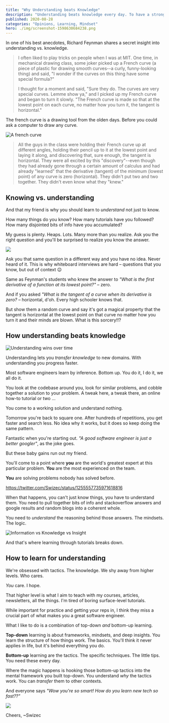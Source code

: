 ```yaml
---
title: "Why Understanding beats Knowledge"
description: "Understanding beats knowledge every day. To have a strong career, learn to understand, not just to know."
published: 2020-08-28
categories: "Opinions, Learning, Mindset"
hero: ./img/screenshot-1598630684238.png
---
```


In one of his best anecdotes, Richard Feynman shares a secret insight into understanding vs. knowledge.

> I often liked to play tricks on people when I was at MIT. One time, in mechanical drawing class, some joker picked up a French curve (a piece of plastic for drawing smooth curves--a curly, funny-looking thing) and said, "I wonder if the curves on this thing have some special formula?"
>
> I thought for a moment and said, "Sure they do. The curves are very special curves. Lemme show ya," and I picked up my French curve and began to turn it slowly. "The French curve is made so that at the lowest point on each curve, no matter how you turn it, the tangent is horizontal."

The french curve is a drawing tool from the olden days. Before you could ask a computer to draw any curve.

![A french curve](./img/A-french-curvedg6i8c.jpeg)

> All the guys in the class were holding their French curve up at different angles, holding their pencil up to it at the lowest point and laying it along, and discovering that, sure enough, the tangent is horizontal. They were all excited by this "discovery"--even though they had already gone through a certain amount of calculus and had already "learned" that the derivative (tangent) of the minimum (lowest point) of any curve is zero (horizontal). They didn't put two and two together. They didn't even know what they "knew."

## Knowing vs. understanding

And that my friend is why you should learn to _understand_ not just to know.

How many things do you know? How many tutorials have you followed? How many disjointed bits of info have you accumulated?

My guess is plenty. Heaps. Lots. Many more than you realize. Ask you the right question and you'll be surprised to realize you know the answer.

![](giphy:so_smart)

Ask you that same question in a different way and you have no idea. Never heard of it. This is why whiteboard interviews are hard – questions that you know, but out of context 😉

Same as Feynman's students who knew the answer to _"What is the first derivative of a function at its lowest point?"_ – zero.

And if you asked _"What is the tangent of a curve when its derivative is zero?_ – horizontal, d'oh. Every high schooler knows that.

But show them a random curve and say it's got a magical property that the tangent is horizontal at the lowest point on that curve no matter how you turn it and their minds are blown. What is this sorcery!!?

## How understanding beats knowledge

![Understanding wins over time](./img/Understanding-wins-over-timejc42a2.png)

Understanding lets you _transfer knowledge_ to new domains. With understanding you progress faster.

Most software engineers learn by inference. Bottom up. You do it, I do it, we all do it.

You look at the codebase around you, look for similar problems, and cobble together a solution to your problem. A tweak here, a tweak there, an online how-to tutorial or two ...

You come to a working solution and understand nothing.

Tomorrow you're back to square one. After hundreds of repetitions, you get faster and search less. No idea why it works, but it does so keep doing the same pattern.

Fantastic when you're starting out. _"A good software engineer is just a better googler"_, as the joke goes.

But these baby gains run out my friend.

You'll come to a point where **you** are the world's greatest expert at this particular problem. **You** are the most experienced on the team.

**You** are solving problems nobody has solved before.

https://twitter.com/Swizec/status/1255557735971618816

When that happens, you can't just know things, you have to understand them. You need to pull together bits of info and stackoverflow answers and google results and random blogs into a coherent whole.

You need to _understand_ the reasoning behind those answers. The mindsets. The logic.

![Information vs Knowledge vs Insight](./img/Information-vs-Knowledge-vs-Insightceiaei.png)

And that's where learning through tutorials breaks down.

## How to learn for understanding

We're obsessed with tactics. The knowledge. We shy away from higher levels. Who cares.

_You_ care. I hope.

That higher level is what I aim to teach with my courses, articles, newsletters, all the things. I'm tired of boring surface-level tutorials.

While important for practice and getting your reps in, I think they miss a crucial part of what makes you a great software engineer.

What I like to do is a combination of top-down _and_ bottom-up learning.

**Top-down** learning is about frameworks, mindsets, and deep insights. You learn the structure of how things work. The basics. You'll think it never applies in life, but it's behind everything you do.

**Bottom-up** learning are the tactics. The specific techniques. The little tips. You need these every day.

Where the magic happens is hooking those bottom-up tactics into the mental framework you built top-down. You understand _why_ the tactics work. You can _transfer_ them to other contexts.

And everyone says _"Wow you're so smart! How do you learn new tech so fast??"_

![](giphy:magic)

Cheers,
~Swizec

